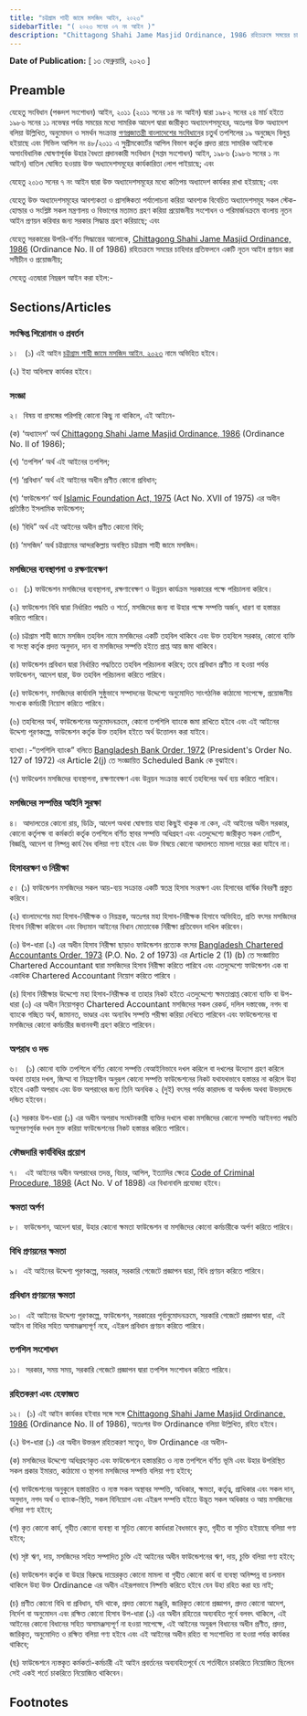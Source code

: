 ```yaml
---
title: "চট্টগ্রাম শাহী জামে মসজিদ আইন, ২০২৩"
sidebarTitle: "( ২০২৩ সনের ০৭ নং আইন )"
description: "Chittagong Shahi Jame Masjid Ordinance, 1986 রহিতক্রমে সময়ের চাহিদার প্রতিফলনে নূতন আইন প্রণয়নকল্পে প্রণীত আইন"
---
```


**Date of Publication:** [ ১৩ ফেব্রুয়ারি, ২০২৩ ]

## Preamble

যেহেতু সংবিধান (পঞ্চদশ সংশোধন) আইন, ২০১১ (২০১১ সনের ১৪ নং আইন) দ্বারা ১৯৮২ সনের ২৪ মার্চ হইতে ১৯৮৬ সনের ১১ নভেম্বর পর্যন্ত সময়ের মধ্যে সামরিক আদেশ দ্বারা জারীকৃত অধ্যাদেশসমূহের, অতঃপর উক্ত অধ্যাদেশ বলিয়া উল্লিখিত, অনুমোদন ও সমর্থন সংক্রান্ত [গণপ্রজাতন্ত্রী বাংলাদেশের সংবিধান](/act-957.html "গণপ্রজাতন্ত্রী বাংলাদেশের সংবিধান")ের চতুর্থ তপশিলের ১৯ অনুচ্ছেদ বিলুপ্ত হইয়াছে এবং সিভিল আপিল নং ৪৮/২০১১ এ সুপ্রীমকোর্টের আপিল বিভাগ কর্তৃক প্রদত্ত রায়ে সামরিক আইনকে অসাংবিধানিক ঘোষণাপূর্বক উহার বৈধতা প্রদানকারী সংবিধান (সপ্তম সংশোধন) আইন, ১৯৮৬ (১৯৮৬ সনের ১ নং আইন) বাতিল ঘোষিত হওয়ায় উক্ত অধ্যাদেশসমূহের কার্যকারিতা লোপ পাইয়াছে; এবং

যেহেতু ২০১৩ সনের ৭ নং আইন দ্বারা উক্ত অধ্যাদেশসমূহের মধ্যে কতিপয় অধ্যাদেশ কার্যকর রাখা হইয়াছে; এবং

যেহেতু উক্ত অধ্যাদেশসমূহের আবশ্যকতা ও প্রাসঙ্গিকতা পর্যালোচনা করিয়া আবশ্যক বিবেচিত অধ্যাদেশসমূহ সকল স্টেক-হোল্ডার ও সংশ্লিষ্ট সকল মন্ত্রণালয় ও বিভাগের মতামত গ্রহণ করিয়া প্রয়োজনীয় সংশোধন ও পরিমার্জনক্রমে বাংলায় নূতন আইন প্রণয়ন করিবার জন্য সরকার সিদ্ধান্ত গ্রহণ করিয়াছে; এবং

যেহেতু সরকারের উপরি-বর্ণিত সিদ্ধান্তের আলোকে, [Chittagong Shahi Jame Masjid Ordinance, 1986](/act-694.html "Chittagong Shahi Jame Masjid Ordinance, 1986") (Ordinance No. II of 1986) রহিতক্রমে সময়ের চাহিদার প্রতিফলনে একটি নূতন আইন প্রণয়ন করা সমীচীন ও প্রয়োজনীয়;

সেহেতু এতদ্বারা নিম্নরূপ আইন করা হইল:-

## Sections/Articles

### সংক্ষিপ্ত শিরোনাম ও প্রবর্তন

১।   (১) এই আইন [চট্টগ্রাম শাহী জামে মসজিদ আইন, ২০২৩](/act-1424.html "চট্টগ্রাম শাহী জামে মসজিদ আইন, ২০২৩") নামে অভিহিত হইবে।

(২) ইহা অবিলম্বে কার্যকর হইবে।

### সংজ্ঞা

২।  বিষয় বা প্রসঙ্গের পরিপন্থি কোনো কিছু না থাকিলে, এই আইনে-

(ক) ‘অধ্যাদেশ' অর্থ [Chittagong Shahi Jame Masjid Ordinance, 1986](/act-694.html "Chittagong Shahi Jame Masjid Ordinance, 1986") (Ordinance No. II of 1986);

(খ) ‘তপশিল’ অর্থ এই আইনের তপশিল;

(গ) ‘প্রবিধান’ অর্থ এই আইনের অধীন প্রণীত কোনো প্রবিধান;

(ঘ) ‘ফাউন্ডেশন’ অর্থ [Islamic Foundation Act, 1975](/act-492.html "Islamic Foundation Act, 1975") (Act No. XVII of 1975) এর অধীন প্রতিষ্ঠিত ইসলামিক ফাউন্ডেশন;

(ঙ) ‘বিধি” অর্থ এই আইনের অধীন প্রণীত কোনো বিধি;

(চ) ‘মসজিদ’ অর্থ চট্টগ্রামের আন্দরকিল্লায় অবস্থিত চট্টগ্রাম শাহী জামে মসজিদ।

### মসজিদের ব্যবস্থাপনা ও রক্ষণাবেক্ষণ

৩।  (১) ফাউন্ডেশন মসজিদের ব্যবস্থাপনা, রক্ষণাবেক্ষণ ও উন্নয়ন কার্যক্রম সরকারের পক্ষে পরিচালনা করিবে।

(২) ফাউন্ডেশন বিধি দ্বারা নির্ধারিত পদ্ধতি ও শর্তে, মসজিদের জন্য বা উহার পক্ষে সম্পত্তি অর্জন, ধারণ বা হস্তান্তর করিতে পারিবে।

(৩) চট্টগ্রাম শাহী জামে মসজিদ তহবিল নামে মসজিদের একটি তহবিল থাকিবে এবং উক্ত তহবিলে সরকার, কোনো ব্যক্তি বা সংস্থা কর্তৃক প্রদত্ত অনুদান, দান বা মসজিদের সম্পত্তি হইতে প্রাপ্ত আয় জমা থাকিবে।

(৪) ফাউন্ডেশন প্রবিধান দ্বারা নির্ধারিত পদ্ধতিতে তহবিল পরিচালনা করিবে; তবে প্রবিধান প্রণীত না হওয়া পর্যন্ত ফাউন্ডেশন, আদেশ দ্বারা, উক্ত তহবিল পরিচালনা করিতে পারিবে।

(৫) ফাউন্ডেশন, মসজিদের কার্যাবলি সুষ্ঠুভাবে সম্পাদনের উদ্দেশ্যে অনুমোদিত সাংগঠনিক কাঠামো সাপেক্ষে, প্রয়োজনীয় সংখ্যক কর্মচারী নিয়োগ করিতে পারিবে।

(৬) তহবিলের অর্থ, ফাউন্ডেশনের অনুমোদনক্রমে, কোনো তপশিলি ব্যাংকে জমা রাখিতে হইবে এবং এই আইনের উদ্দেশ্য পূরণকল্পে, ফাউন্ডেশন কর্তৃক উক্ত তহবিল হইতে অর্থ উত্তোলন করা যাইবে।

ব্যাখ্যা।-“তপশিলি ব্যাংক” বলিতে [Bangladesh Bank Order, 1972](/act-415.html "Bangladesh Bank Order, 1972 ") (President's Order No. 127 of 1972) এর Article 2(j) তে সংজ্ঞায়িত Scheduled Bank কে বুঝাইবে।

(৭) ফাউণ্ডেশন মসজিদের ব্যবস্থাপনা, রক্ষণাবেক্ষণ এবং উন্নয়ন সংক্রান্ত কার্যে তহবিলের অর্থ ব্যয় করিতে পারিবে।

### মসজিদের সম্পত্তির আইনি সুরক্ষা

৪।  আদালতের কোনো রায়, ডিক্রি, আদেশ অথবা ঘোষণায় যাহা কিছুই থাকুক না কেন, এই আইনের অধীন সরকার, কোনো কর্তৃপক্ষ বা কর্মকর্তা কর্তৃক তপশিলে বর্ণিত স্থাবর সম্পত্তি অধিগ্রহণ এবং এতদুদ্দেশ্যে জারীকৃত সকল নোটিশ, বিজ্ঞপ্তি, আদেশ বা নিষ্পন্ন কার্য বৈধ বলিয়া গণ্য হইবে এবং উক্ত বিষয়ে কোনো আদালতে মামলা দায়ের করা যাইবে না।

### হিসাবরক্ষণ ও নিরীক্ষা

৫। (১) ফাউন্ডেশন মসজিদের সকল আয়-ব্যয় সংক্রান্ত একটি স্বতন্ত্র হিসাব সংরক্ষণ এবং হিসাবের বার্ষিক বিবরণী প্রস্তুত করিবে।

(২) বাংলাদেশের মহা হিসাব-নিরীক্ষক ও নিয়ন্ত্রক, অতঃপর মহা হিসাব-নিরীক্ষক হিসাবে অভিহিত, প্রতি বৎসর মসজিদের হিসাব নিরীক্ষা করিবেন এবং বিদ্যমান আইনের বিধান মোতাবেক নিরীক্ষা প্রতিবেদন দাখিল করিবেন।

(৩) উপ-ধারা (২) এর অধীন হিসাব নিরীক্ষা ছাড়াও ফাউন্ডেশন প্রত্যেক বৎসর [Bangladesh Chartered Accountants Order, 1973](/act-442.html "Bangladesh Chartered Accountants Order, 1973 ") (P.O. No. 2 of 1973) এর Article 2 (1) (b) তে সংজ্ঞায়িত Chartered Accountant দ্বারা মসজিদের হিসাব নিরীক্ষা করিতে পারিবে এবং এতদুদ্দেশ্যে ফাউন্ডেশন এক বা একাধিক Chartered Accountant নিয়োগ করিতে পারিবে ।

(৪) হিসাব নিরীক্ষার উদ্দেশ্যে মহা হিসাব-নিরীক্ষক বা তাহার নিকট হইতে এতদুদ্দেশ্যে ক্ষমতাপ্রাপ্ত কোনো ব্যক্তি বা উপ-ধারা (৩) এর অধীন নিয়োগকৃত Chartered Accountant মসজিদের সকল রেকর্ড, দলিল দস্তাবেজ, নগদ বা ব্যাংকে গচ্ছিত অর্থ, জামানত, ভাণ্ডার এবং অন্যবিধ সম্পত্তি পরীক্ষা করিয়া দেখিতে পারিবেন এবং ফাউন্ডেশনের বা মসজিদের কোনো কর্মচারীর জবানবন্দী গ্রহণ করিতে পারিবেন।

### অপরাধ ও দন্ড

৬।   (১) কোনো ব্যক্তি তপশিলে বর্ণিত কোনো সম্পত্তি বেআইনিভাবে দখল করিলে বা দখলের উদ্যোগ গ্রহণ করিলে অথবা তাহার দখল, জিম্মা বা নিয়ন্ত্রণাধীন অনুরূপ কোনো সম্পত্তি ফাউন্ডেশনের নিকট যথাযথভাবে হস্তান্তর না করিলে উহা হইবে একটি অপরাধ এবং উক্ত অপরাধের জন্য তিনি অনধিক ২ (দুই) বৎসর পর্যন্ত কারাদন্ড বা অর্থদন্ড অথবা উভয়দন্ডে দন্ডিত হইবেন।

(২) সরকার উপ-ধারা (১) এর অধীন অপরাধ সংঘটনকারী ব্যক্তির দখলে থাকা মসজিদের কোনো সম্পত্তি আইনগত পদ্ধতি অনুসরণপূর্বক দখল মুক্ত করিয়া ফাউন্ডেশনের নিকট হস্তান্তর করিতে পারিবে।

### ফৌজদারি কার্যবিধির প্রয়োগ

৭।   এই আইনের অধীন অপরাধের তদন্ত, বিচার, আপিল, ইত্যাদির ক্ষেত্রে [Code of Criminal Procedure, 1898](/act-75.html "Code of Criminal Procedure, 1898") (Act No. V of 1898) এর বিধানাবলি প্রযোজ্য হইবে।

### ক্ষমতা অর্পণ

৮।  ফাউন্ডেশন, আদেশ দ্বারা, উহার কোনো ক্ষমতা ফাউন্ডেশন বা মসজিদের কোনো কর্মচারীকে অর্পণ করিতে পারিবে।

### বিধি প্রণয়নের ক্ষমতা

৯।  এই আইনের উদ্দেশ্য পূরণকল্পে, সরকার, সরকারি গেজেটে প্রজ্ঞাপন দ্বারা, বিধি প্রণয়ন করিতে পারিবে।

### প্রবিধান প্রণয়নের ক্ষমতা

১০।  এই আইনের উদ্দেশ্য পূরণকল্পে, ফাউন্ডেশন, সরকারের পূর্বানুমোদনক্রমে, সরকারি গেজেটে প্রজ্ঞাপন দ্বারা, এই আইন বা বিধির সহিত অসামঞ্জস্যপূৰ্ণ নহে, এইরূপ প্রবিধান প্রণয়ন করিতে পারিবে।

### তপশিল সংশোধন

১১।  সরকার, সময় সময়, সরকারি গেজেটে প্রজ্ঞাপন দ্বারা তপশিল সংশোধন করিতে পারিবে।

### রহিতকরণ এবং হেফাজত

১২।  (১) এই আইন কার্যকর হইবার সঙ্গে সঙ্গে [Chittagong Shahi Jame Masjid Ordinance, 1986](/act-694.html "Chittagong Shahi Jame Masjid Ordinance, 1986") (Ordinance No. II of 1986), অতঃপর উক্ত Ordinance বলিয়া উল্লিখিত, রহিত হইবে।

(২) উপ-ধারা (১) এর অধীন উক্তরূপ রহিতকরণ সত্ত্বেও, উক্ত Ordinance এর অধীন-

(ক) মসজিদের উদ্দেশ্যে অধিগ্রহণকৃত এবং ফাউন্ডেশনে হস্তান্তরিত ও ন্যস্ত তপশিলে বর্ণিত ভূমি এবং উহার উপরিস্থিত সকল প্রকার ইমারত, কাঠামো ও স্থাপনা মসজিদের সম্পত্তি বলিয়া গণ্য হইবে;

(খ) ফাউন্ডেশনের অনুকূলে হস্তান্তরিত ও ন্যস্ত সকল অস্থাবর সম্পত্তি, অধিকার, ক্ষমতা, কর্তৃত্ব, প্রাধিকার এবং সকল দান, অনুদান, নগদ অর্থ ও ব্যাংক-স্থিতি, সকল বিনিয়োগ এবং এইরূপ সম্পত্তি হইতে উদ্ভূত সকল অধিকার ও আয় মসজিদের বলিয়া গণ্য হইবে;

(গ) কৃত কোনো কার্য, গৃহীত কোনো ব্যবস্থা বা সূচিত কোনো কার্যধারা বৈধভাবে কৃত, গৃহীত বা সূচিত হইয়াছে বলিয়া গণ্য হইবে;

(ঘ) সৃষ্ট ঋণ, দায়, মসজিদের সহিত সম্পাদিত চুক্তি এই আইনের অধীন ফাউন্ডেশনের ঋণ, দায়, চুক্তি বলিয়া গণ্য হইবে;

(ঙ) ফাউন্ডেশন কর্তৃক বা উহার বিরুদ্ধে দায়েরকৃত কোনো মামলা বা গৃহীত কোনো কার্য বা ব্যবস্থা অনিষ্পন্ন বা চলমান থাকিলে উহা উক্ত Ordinance এর অধীন এইরূপভাবে নিষ্পত্তি করিতে হইবে যেন উহা রহিত করা হয় নাই;

(চ) প্রণীত কোনো বিধি বা প্রবিধান, যদি থাকে, প্রদত্ত কোনো মঞ্জুরি, জারিকৃত কোনো প্রজ্ঞাপন, প্রদত্ত কোনো আদেশ, নির্দেশ বা অনুমোদন এবং রক্ষিত কোনো হিসাব উপ-ধারা (১) এর অধীন রহিতের অব্যবহিত পূর্বে বলবৎ থাকিলে, এই আইনের কোনো বিধানের সহিত অসামঞ্জস্যপূর্ণ না হওয়া সাপেক্ষে, এই আইনের অনুরূপ বিধানের অধীন প্রণীত, প্রদত্ত, জারিকৃত, অনুমোদিত ও রক্ষিত বলিয়া গণ্য হইবে এবং এই আইনের অধীন রহিত বা সংশোধিত না হওয়া পর্যন্ত কার্যকর থাকিবে;

(ছ) ফাউন্ডেশনে ন্যস্তকৃত কর্মকর্তা-কর্মচারী এই আইন প্রবর্তনের অব্যবহিতপূর্বে যে শর্তাধীনে চাকরিতে নিয়োজিত ছিলেন সেই একই শর্তে চাকরিতে নিয়োজিত থাকিবেন।

## Footnotes
